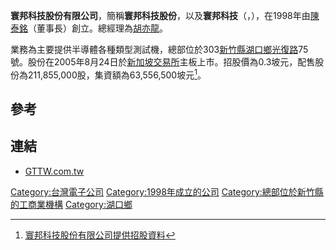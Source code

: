 '''寰邦科技股份有限公司'''，簡稱'''寰邦科技股份'''，以及'''寰邦科技'''（'''{{lang-en|Global Testing Corporation Limited}}'''，{{sgx|G31}}），在1998年由[[陳泰銘_(台灣)|陳泰銘]]（董事長）創立。總經理為[[胡亦龍|胡亦龍]]。

業務為主要提供半導體各種類型測試機，總部位於303[[新竹縣|新竹縣]][[湖口鄉|湖口鄉]][[光復路|光復路]]75號。股份在2005年8月24日於[[新加坡交易所|新加坡交易所]]主板上市。招股價為0.3坡元，配售股份為211,855,000股，集資額為63,556,500坡元<ref>[http://info.sgx.com/webipo.nsf/IPOAttachmentsName/GLOBAL%20TESTING%20CORPORATION%20LTD/$File/Global-Final-(clean).pdf 寰邦科技股份有限公司提供招股資料]{{Dead link|date=2018年5月 |bot=InternetArchiveBot |fix-attempted=no }}</ref>。

==參考==
{{reflist}}

==連結==
*[http://www.gttw.com.tw GTTW.com.tw] {{Wayback|url=http://www.gttw.com.tw/ |date=20200801165641 }}

[[Category:台灣電子公司|Category:台灣電子公司]]
[[Category:1998年成立的公司|Category:1998年成立的公司]]
[[Category:總部位於新竹縣的工商業機構|Category:總部位於新竹縣的工商業機構]]
[[Category:湖口鄉|Category:湖口鄉]]